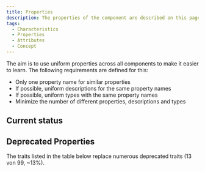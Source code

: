 ```yaml
---
title: Properties
description: The properties of the component are described on this page.
tags:
  - Characteristics
  - Properties
  - Attributes
  - Concept
---
```



The aim is to use uniform properties across all components to make it easier to learn. The following requirements are defined for this:

- Only one property name for similar properties
- If possible, uniform descriptions for the same property names
- If possible, uniform types with the same property names
- Minimize the number of different properties, descriptions and types

## Current status

<PropertiesOverview />

## Deprecated Properties

The traits listed in the table below replace numerous deprecated traits (13 von 99, ~13%).

<PropertiesDeprecated />
